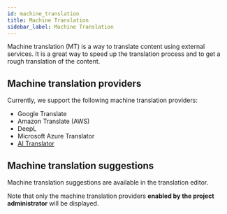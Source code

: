 ---
id: machine_translation
title: Machine Translation
sidebar_label: Machine Translation
---


Machine translation (MT) is a way to translate content using external services.
It is a great way to speed up the translation process and to get a rough translation of the content.

## Machine translation providers

Currently, we support the following machine translation providers:

- Google Translate
- Amazon Translate (AWS)
- DeepL
- Microsoft Azure Translator
- [AI Translator](ai_translator)

## Machine translation suggestions

Machine translation suggestions are available in the translation editor.

Note that only the machine translation providers **enabled by the project administrator** will be displayed.

<ScreenshotWrapper
  src="/img/docs/platform/machine-translation.png"
  alt="Machine translation suggestions"
/>
